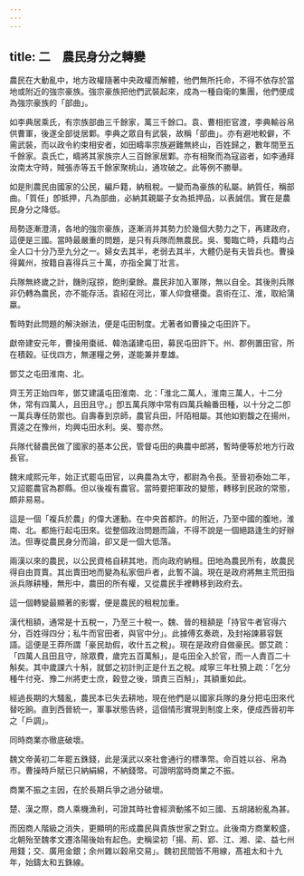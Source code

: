 ```yaml
---
---
---
```

title: 二　農民身分之轉變
---




農民在大動亂中，地方政權隨著中央政權而解體，他們無所托命，不得不依存於當地或附近的強宗豪族。強宗豪族把他們武裝起來，成為一種自衛的集團，他們便成為強宗豪族的「部曲」。

如李典居乘氏，有宗族部曲三千餘家，萬三千餘口。袁、曹相拒官渡，李典輸谷帛供曹軍，後遂全部徙居鄴。李典之眾自有武裝，故稱「部曲」。亦有避地較僻，不需武裝，而以政令約束相安者，如田疇率宗族避難無終山，百姓歸之，數年間至五千餘家。袁氏亡，疇將其家族宗人三百餘家居鄴。亦有相聚而為寇盜者，如李通拜汝南太守時，賊張赤等五千餘家聚桃山，通攻破之。此等例不勝舉。

如是則農民由國家的公民，編戶籍，納租稅。一變而為豪族的私屬。納質任，稱部曲。「質任」卽抵押，凡為部曲，必納其親屬子女為抵押品，以表誠信。實在是農民身分之降低。

局勢逐漸澄淸，各地的強宗豪族，逐漸消并其勢力於幾個大勢力之下，再建政府，這便是三國。當時最嚴重的問題，是只有兵隊而無農民。吳、蜀臨亡時，兵籍均占全人口十分乃至九分之一。婦女去其半，老弱去其半，大體仍是有夫皆兵也。曹操得冀州，按籍自喜得兵三十萬，亦指全冀丁壯言。

兵隊無終歲之計，饑則寇掠，飽則棄餘。農民非加入軍隊，無以自全。其後則兵隊非仍轉為農民，亦不能存活。袁紹在河比，軍人仰食椹棗。袁術在江、淮，取給蒲蠃。

暫時對此問題的解決辦法，便是屯田制度。尤著者如曹操之屯田許下。

獻帝建安元年，曹操用棗祗、韓浩議建屯田，募民屯田許下。州、郡例置田官，所在積穀。征伐四方，無運糧之勞，遂能兼并羣雄。

鄧艾之屯田淮南、北。

齊王芳正始四年，鄧艾建議屯田淮南、北：「淮北二萬人，淮南三萬人，十二分休，常有四萬人，且田且守。」卽五萬兵隊中常有四萬兵輪番田種，以十分之二卽一萬兵專任防禦也。自壽春到京師，農官兵田，阡陌相屬。其他如劉馥之在揚州，賈逵之在豫州，均興屯田水利。吳、蜀亦然。

兵隊代替農民做了國家的基本公民，管督屯田的典農中郎將，暫時便等於地方行政長官。

魏末咸熙元年，始正式罷屯田官，以典農為太守，都尉為令長。至晉初泰始二年，又詔罷農官為郡縣。但以後複有農官。當時要把軍政的變態，轉移到民政的常態，頗非易易。

這是一個「複兵於農」的偉大運動。在中央首都許。的附近，乃至中國的腹地，淮南、北。都施行起屯田來。從整個政治問題而論，不得不說是一個絕路逢生的好辦法。但專從農民身分而論，卻又是一個大低落。

兩漢以來的農民，以公民資格自耕其地，而向政府納租。田地為農民所有，故農民得自由買賣。其出賣田地而變為私家佃戶者，此暫不論。現在是政府將無主荒田指派兵隊耕種，無形中，農田的所有權，又從農民手裡轉移到政府去。

這一個轉變最顯著的影響，便是農民的租稅加重。

漢代租額，通常是十五稅一，乃至三十稅一。魏、晉的租額是「持官牛者官得六分，百姓得四分；私牛而官田者，與官中分」。此據傅玄奏疏，及封裕諫慕容皝語。這便是王莽所謂「豪民劫假，收什五之稅」。現在是政府自做豪民。鄧艾疏：「四萬人且田且守，除眾費，歲完五百萬斛」，是屯田全入於官，而一人責百二十斛矣。其中歲課六十斛，就鄧之初計則正是什五之稅。咸寧三年杜預上疏：「乞分種牛付兗、豫二州將吏士庶，穀登之後，頭責三百斛」，其額重如此。

經過長期的大騷亂，農民本已失去耕地，現在他們是以國家兵隊的身分把屯田來代替吃餉。直到西晉統一，軍事狀態告終，這個情形實現到制度上來，便成西晉初年之「戶調」。

同時商業亦徹底破壞。

魏文帝黃初二年罷五銖錢，此是漢武以來社會通行的標準幣。命百姓以谷、帛為市。曹操時戶賦已只納絹綿，不納錢幣。可證明當時商業之不振。

商業不振之主因，在於長期兵爭之過分破壞。

楚、漢之際，商人乘機漁利，可證其時社會經濟動搖不如三國、五胡諸紛亂為甚。

而因商人階級之消失，更顯明的形成農民與貴族世家之對立。此後南方商業較盛，北朝殆至魏孝文遷洛陽後始有起色。史稱梁初「揚、荊、郢、江、湘、梁、益七州用錢；交、廣用金銀；余州雜以穀帛交易」。魏初民間皆不用線，髙袓太和十九年，始鑄太和五銖線。